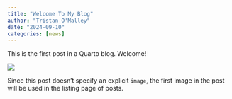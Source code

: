 ```yaml
---
title: "Welcome To My Blog"
author: "Tristan O'Malley"
date: "2024-09-10"
categories: [news]
---
```


This is the first post in a Quarto blog. Welcome!

![](thumbnail.jpg)

Since this post doesn't specify an explicit `image`, the first image in the post will be used in the listing page of posts.
